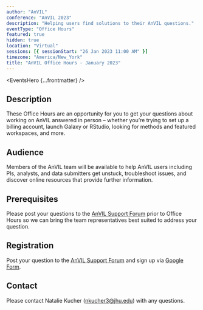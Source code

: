 ```yaml
---
author: "AnVIL"
conference: "AnVIL 2023"
description: "Helping users find solutions to their AnVIL questions."
eventType: "Office Hours"
featured: true
hidden: true
location: "Virtual"
sessions: [{ sessionStart: "26 Jan 2023 11:00 AM" }]
timezone: "America/New_York"
title: "AnVIL Office Hours - January 2023"
---
```


<EventsHero {...frontmatter} />

## Description

These Office Hours are an opportunity for you to get your questions about working on AnVIL answered in person – whether you’re trying to set up a billing account, launch Galaxy or RStudio, looking for methods and featured workspaces, and more.

## Audience

Members of the AnVIL team will be available to help AnVIL users including PIs, analysts, and data submitters get unstuck, troubleshoot issues, and discover online resources that provide further information.

## Prerequisites

Please post your questions to the [AnVIL Support Forum](https://help.anvilproject.org/t/anvil-office-hours-26jan2023-11-am-et/146) prior to Office Hours so we can bring the team representatives best suited to address your question.

## Registration

Post your question to the [AnVIL Support Forum](https://help.anvilproject.org/t/anvil-office-hours-26jan2023-11-am-et/146) and sign up via [Google Form](https://forms.gle/yYgdU5M6zKVk4zeK8).

## Contact

Please contact Natalie Kucher ([nkucher3@jhu.edu](mailto:nkucher3@jhu.edu)) with any questions.
